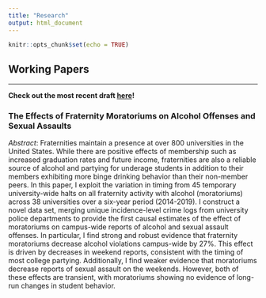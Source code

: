 ```yaml
---
title: "Research"
output: html_document
---
```


```r
knitr::opts_chunk$set(echo = TRUE)
```

## Working Papers
***
**Check out the most recent draft [here](https://github.com/michaeltopper1/Fraternities/blob/master/paper_iterations/working_paper_january_2022/main.pdf)!**

### The Effects of Fraternity Moratoriums on Alcohol Offenses and Sexual Assaults

*Abstract*: 
Fraternities maintain a presence at over 800 universities in the United States. While there are positive effects of membership such as increased graduation rates and future income, fraternities are also a reliable source of alcohol and partying for underage students in addition to their members exhibiting more binge drinking behavior than their non-member peers. In this paper, I exploit the variation in timing from 45 temporary university-wide halts on all fraternity activity with alcohol (moratoriums) across 38 universities over a six-year period (2014-2019). I construct a novel data set, merging unique incidence-level crime logs from university police departments to provide the first causal estimates of the effect of moratoriums on campus-wide reports of alcohol and sexual assault offenses. In particular, I find strong and robust evidence that fraternity moratoriums decrease alcohol violations campus-wide by 27%. This effect is driven by decreases in weekend reports, consistent with the timing of most college partying.  Additionally, I find weaker evidence that moratoriums decrease reports of sexual assault on the weekends. However, both of these effects are transient, with moratoriums showing no evidence of long-run changes in student behavior.

